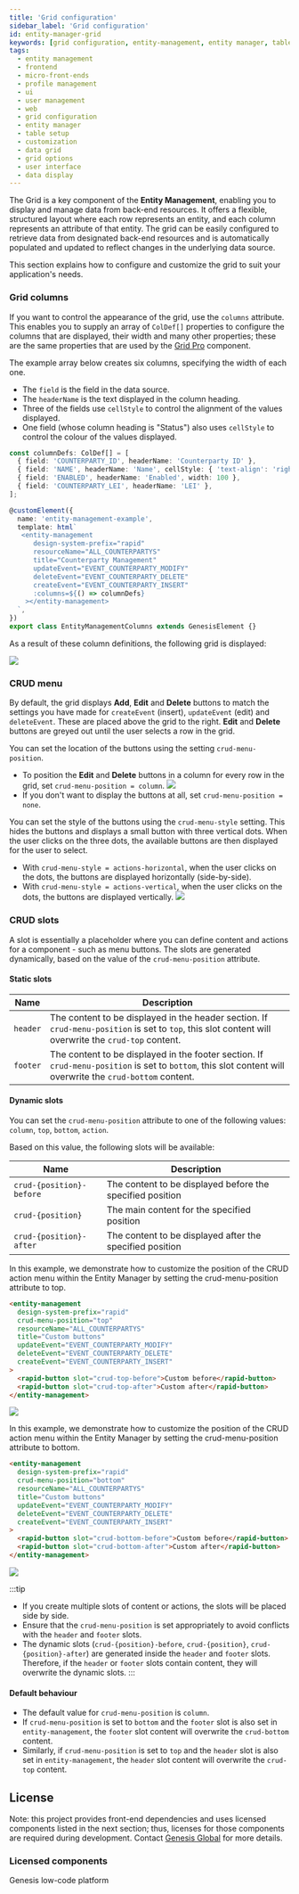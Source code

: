 ```yaml
---
title: 'Grid configuration'
sidebar_label: 'Grid configuration'
id: entity-manager-grid
keywords: [grid configuration, entity-management, entity manager, table setup, customization, data grid, UI, frontend, grid options, user interface, data display, micro-front-ends]
tags:
  - entity management
  - frontend
  - micro-front-ends
  - profile management
  - ui
  - user management
  - web
  - grid configuration
  - entity manager
  - table setup
  - customization
  - data grid
  - grid options
  - user interface
  - data display
---
```




The Grid is a key component of the **Entity Management**, enabling you to display and manage data from back-end resources. 
It offers a flexible, structured layout where each row represents an entity, and each column represents an attribute of that entity. 
The grid can be easily configured to retrieve data from designated back-end resources and is automatically populated and updated to reflect changes in the underlying data source.

This section explains how to configure and customize the grid to suit your application's needs.

### Grid columns
If you want to control the appearance of the grid, use the `columns` attribute. This enables you to supply an array of `ColDef[]` properties to configure the columns that are displayed, their width and many other properties; these are the same properties that are used by the [Grid Pro](../003_grid-pro/index.mdx) component.

The example array below creates six columns, specifying the width of each one. 
- The `field` is the field in the data source.
- The `headerName` is the text displayed in the column heading.
- Three of the fields use `cellStyle` to control the alignment of the values displayed. 
- One field (whose column heading is "Status") also uses `cellStyle` to control the colour of the values displayed. 

```typescript
const columnDefs: ColDef[] = [
  { field: 'COUNTERPARTY_ID', headerName: 'Counterparty ID' },
  { field: 'NAME', headerName: 'Name', cellStyle: { 'text-align': 'right', color: 'red' } },
  { field: 'ENABLED', headerName: 'Enabled', width: 100 },
  { field: 'COUNTERPARTY_LEI', headerName: 'LEI' },
];

@customElement({
  name: 'entity-management-example',
  template: html`
   <entity-management
      design-system-prefix="rapid"
      resourceName="ALL_COUNTERPARTYS"
      title="Counterparty Management"
      updateEvent="EVENT_COUNTERPARTY_MODIFY"
      deleteEvent="EVENT_COUNTERPARTY_DELETE"
      createEvent="EVENT_COUNTERPARTY_INSERT"
      :columns=${() => columnDefs}
    ></entity-management>
  `,
})
export class EntityManagementColumns extends GenesisElement {}
```

As a result of these column definitions, the following grid is displayed:

![](/img/foundation-entity-management/entity-counterparty-columns.png)

### CRUD menu

By default, the grid displays **Add**, **Edit** and **Delete** buttons to match the settings you have made for `createEvent` (insert), `updateEvent` (edit) and `deleteEvent`. These are placed above the grid to the right. **Edit** and **Delete** buttons are greyed out until the user selects a row in the grid.

You can set the location of the buttons using the setting `crud-menu-position`. 

- To position the **Edit** and **Delete** buttons in a column for every row in the grid, set `crud-menu-position = column`.
![](/img/column-buttons.png)
- If you don't want to display the buttons at all, set `crud-menu-position = none`.

You can set the style of the buttons using the `crud-menu-style` setting. This hides the buttons and displays a small button with three vertical dots. When the user clicks on the three dots, the available buttons are then displayed for the user to select.

- With `crud-menu-style = actions-horizontal`, when the user clicks on the dots, the buttons are displayed horizontally (side-by-side).
- With `crud-menu-style = actions-vertical`, when the user clicks on the dots, the buttons are displayed vertically.
![](/img/style-vertical.png)

### CRUD slots

A slot is essentially a placeholder where you can define content and actions for a component - such as menu buttons. The slots are generated dynamically, based on the value of the `crud-menu-position` attribute.

#### Static slots

| Name    | Description                                                         |
|---------|---------------------------------------------------------------------|
| `header`| The content to be displayed in the header section. If `crud-menu-position` is set to `top`, this slot content will overwrite the `crud-top` content. |
| `footer`| The content to be displayed in the footer section. If `crud-menu-position` is set to `bottom`, this slot content will overwrite the `crud-bottom` content. |

#### Dynamic slots

You can set the `crud-menu-position` attribute to one of the following values: `column`, `top`, `bottom`, `action`. 

Based on this value, the following slots will be available:

| Name                        | Description                                                         |
|-----------------------------|---------------------------------------------------------------------|
| `crud-{position}-before`    | The content to be displayed before the specified position           |
| `crud-{position}`           | The main content for the specified position                         |
| `crud-{position}-after`     | The content to be displayed after the specified position            |


In this example, we demonstrate how to customize the position of the CRUD action menu within the Entity Manager by setting the crud-menu-position attribute to top.

```html
<entity-management
  design-system-prefix="rapid"
  crud-menu-position="top"
  resourceName="ALL_COUNTERPARTYS"
  title="Custom buttons"
  updateEvent="EVENT_COUNTERPARTY_MODIFY"
  deleteEvent="EVENT_COUNTERPARTY_DELETE"
  createEvent="EVENT_COUNTERPARTY_INSERT"
>
  <rapid-button slot="crud-top-before">Custom before</rapid-button>
  <rapid-button slot="crud-top-after">Custom after</rapid-button>
</entity-management>
```

![](/img/foundation-entity-management/crud-top-example.png)

In this example, we demonstrate how to customize the position of the CRUD action menu within the Entity Manager by setting the crud-menu-position attribute to bottom.

```html
<entity-management
  design-system-prefix="rapid"
  crud-menu-position="bottom"
  resourceName="ALL_COUNTERPARTYS"
  title="Custom buttons"
  updateEvent="EVENT_COUNTERPARTY_MODIFY"
  deleteEvent="EVENT_COUNTERPARTY_DELETE"
  createEvent="EVENT_COUNTERPARTY_INSERT"
>
  <rapid-button slot="crud-bottom-before">Custom before</rapid-button>
  <rapid-button slot="crud-bottom-after">Custom after</rapid-button>
</entity-management>
```
![](/img/foundation-entity-management/crud-bottom-example.png)

:::tip
- If you create multiple slots of content or actions, the slots will be placed side by side.
- Ensure that the `crud-menu-position` is set appropriately to avoid conflicts with the `header` and `footer` slots.
- The dynamic slots (`crud-{position}-before`, `crud-{position}`, `crud-{position}-after`) are generated inside the `header` and `footer` slots. Therefore, if the `header` or `footer` slots contain content, they will overwrite the dynamic slots.
:::

#### Default behaviour

- The default value for `crud-menu-position` is `column`.
- If `crud-menu-position` is set to `bottom` and the `footer` slot is also set in `entity-management`, the `footer` slot content will overwrite the `crud-bottom` content.
- Similarly, if `crud-menu-position` is set to `top` and the `header` slot is also set in `entity-management`, the `header` slot content will overwrite the `crud-top` content.

## License

Note: this project provides front-end dependencies and uses licensed components listed in the next section; thus, licenses for those components are required during development. Contact [Genesis Global](https://genesis.global/contact-us/) for more details.

### Licensed components
Genesis low-code platform
